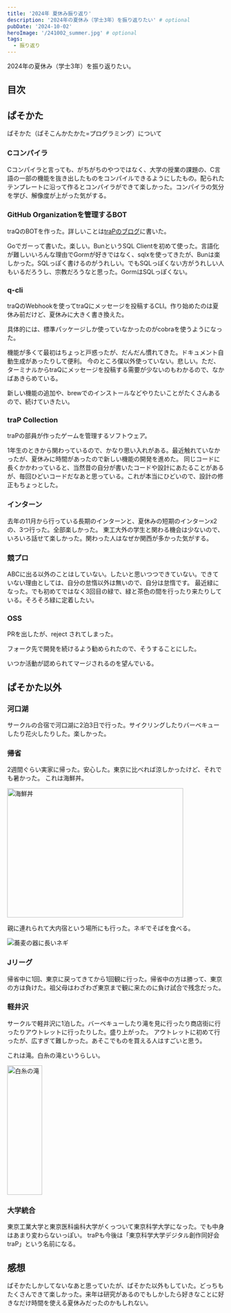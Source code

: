 ```yaml
---
title: '2024年 夏休み振り返り'
description: '2024年の夏休み（学士3年）を振り返りたい' # optional
pubDate: '2024-10-02'
heroImage: '/241002_summer.jpg' # optional
tags:
  - 振り返り
---
```


2024年の夏休み（学士3年）を振り返りたい。

## 目次

## ぱそかた

ぱそかた（ぱそこんかたかた=プログラミング）について

### Cコンパイラ

Cコンパイラと言っても、がちがちのやつではなく、大学の授業の課題の、C言語の一部の機能を抜き出したものをコンパイルできるようにしたもの。配られたテンプレートに沿って作るとコンパイラができて楽しかった。コンパイラの気分を学び、解像度が上がった気がする。

### GitHub Organizationを管理するBOT

traQのBOTを作った。詳しいことは[traPのブログ](https://trap.jp/post/2325/)に書いた。

<OGPCard url="https://trap.jp/post/2325/" />

Goでガーって書いた。楽しい。BunというSQL Clientを初めて使った。言語化が難しいいろんな理由でGormが好きではなく、sqlxを使ってきたが、Bunは楽しかった。SQLっぽく書けるのがうれしい。でもSQLっぽくない方がうれしい人もいるだろうし、宗教だろうなと思った。GormはSQLっぽくない。

<OGPCard url="https://bun.uptrace.dev/" />

### q-cli

traQのWebhookを使ってtraQにメッセージを投稿するCLI。作り始めたのは夏休み前だけど、夏休みに大きく書き換えた。

<OGPCard url="https://github.com/ikura-hamu/q-cli" />

具体的には、標準パッケージしか使っていなかったのがcobraを使うようになった。

<OGPCard url="https://github.com/spf13/cobra" />

機能が多くて最初はちょっと戸惑ったが、だんだん慣れてきた。ドキュメント自動生成があったりして便利。
今のところ僕以外使っていない。悲しい。ただ、ターミナルからtraQにメッセージを投稿する需要が少ないのもわかるので、なかばあきらめている。

新しい機能の追加や、brewでのインストールなどやりたいことがたくさんあるので、続けていきたい。

### traP Collection


traPの部員が作ったゲームを管理するソフトウェア。

<OGPCard url="https://github.com/traPtitech/trap-collection-server" />

1年生のときから関わっているので、かなり思い入れがある。最近触れていなかったが、夏休みに時間があったので新しい機能の開発を進めた。
同じコードに長くかかわっていると、当然昔の自分が書いたコードや設計にあたることがあるが、毎回ひどいコードだなあと思っている。これが本当にひどいので、設計の修正もちょっとした。

### インターン

去年の11月から行っている長期のインターンと、夏休みの短期のインターンx2の、3つ行った。全部楽しかった。
東工大外の学生と関わる機会は少ないので、いろいろ話せて楽しかった。関わった人はなぜか関西が多かった気がする。

### 競プロ

ABCに出る以外のことはしていない。したいと思いつつできていない。できていない理由としては、自分の怠惰以外は無いので、自分は怠惰です。
最近緑になった。でも初めてではなく3回目の緑で、緑と茶色の間を行ったり来たりしている。そろそろ緑に定着したい。

### OSS

PRを出したが、reject されてしまった。

<OGPCard url="https://github.com/abap34/abap34/pull/1" />


フォーク先で開発を続けるよう勧められたので、そうすることにした。

<OGPCard url="https://ikura-hamu.github.io/abap34/" />

いつか活動が認められてマージされるのを望んでいる。

## ぱそかた以外

### 河口湖

サークルの合宿で河口湖に2泊3日で行った。サイクリングしたりバーベキューしたり花火したりした。楽しかった。

### 帰省

2週間ぐらい実家に帰った。安心した。東京に比べれば涼しかったけど、それでも暑かった。
これは海鮮丼。

<img src="/blogs/kaisendon.jpg" alt="海鮮丼" width="90%" height="300" />

親に連れられて大内宿という場所にも行った。ネギでそばを食べる。

<img src="/blogs/negi_soba.jpg" alt="蕎麦の器に長いネギ" />

### Jリーグ

帰省中に1回、東京に戻ってきてから1回観に行った。帰省中の方は勝って、東京の方は負けた。祖父母はわざわざ東京まで観に来たのに負け試合で残念だった。

### 軽井沢

サークルで軽井沢に1泊した。バーベキューしたり滝を見に行ったり商店街に行ったりアウトレットに行ったりした。盛り上がった。
アウトレットに初めて行ったが、広すぎて難しかった。あそこでものを買える人はすごいと思う。

これは滝。白糸の滝というらしい。

<img src="/blogs/shiraitono_taki.jpg" alt="白糸の滝" width="40%" height="300" />

### 大学統合

東京工業大学と東京医科歯科大学がくっついて東京科学大学になった。でも中身はあまり変わらないっぽい。
traPも今後は「東京科学大学デジタル創作同好会traP」という名前になる。

## 感想

ぱそかたしかしてないなあと思っていたが、ぱそかた以外もしていた。どっちもたくさんできて楽しかった。来年は研究があるのでもしかしたら好きなことに好きなだけ時間を使える夏休みだったのかもしれない。
